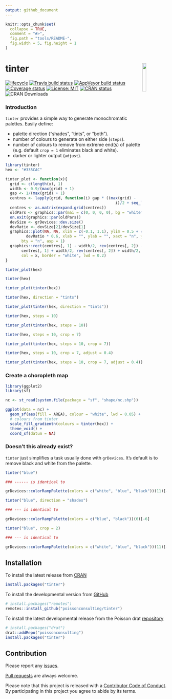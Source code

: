 ```yaml
---
output: github_document
---
```


<!-- README.md is generated from README.Rmd. Please edit that file -->

```r
knitr::opts_chunk$set(
  collapse = TRUE,
  comment = "#>",
  fig.path = "tools/README-",
  fig.width = 5, fig.height = 1
)
```


# tinter <img src="https://raw.githubusercontent.com/poissonconsulting/tinter/master/docs/logo.png"  align="right" width='15%'/>


[![lifecycle](https://img.shields.io/badge/lifecycle-maturing-blue.svg)](https://www.tidyverse.org/lifecycle/#maturing)
[![Travis build status](https://travis-ci.org/poissonconsulting/tinter.svg?branch=master)](https://travis-ci.org/poissonconsulting/tinter)
 [![AppVeyor build status](https://ci.appveyor.com/api/projects/status/github/sebdalgarno/tinter?branch=master&svg=true)](https://ci.appveyor.com/project/sebdalgarno/tinter)
 [![Coverage status](https://codecov.io/gh/poissonconsulting/tinter/branch/master/graph/badge.svg)](https://codecov.io/github/poissonconsulting/tinter?branch=master)
[![License: MIT](https://img.shields.io/badge/License-MIT-green.svg)](https://opensource.org/licenses/MIT)
[![CRAN status](https://www.r-pkg.org/badges/version/tinter)](https://cran.r-project.org/package=tinter)
![CRAN Downloads](http://cranlogs.r-pkg.org/badges/grand-total/tinter)

### Introduction  
`tinter` provides a simple way to generate monochromatic palettes. Easily define: 

+ palette direction ("shades", "tints", or "both"). 
+ number of colours to generate on either side (`steps`). 
+ number of colours to remove from extreme end(s) of palette (e.g. default `crop = 1` eliminates black and white).
+ darker or lighter output (`adjust`).

```r
library(tinter)
hex <- "#335CAC"

```

```r
tinter_plot <- function(x){
  grid <- c(length(x), 1)
  width <- 0.9/(max(grid) + 1)
  gap <- 1/(max(grid) + 1)
  centres <- lapply(grid, function(i) gap * ((max(grid) -
                                                i)/2 + seq_len(i)))
  centres <- as.matrix(expand.grid(centres))
  oldPars <- graphics::par(mai = c(0, 0, 0, 0), bg = "white")
  on.exit(graphics::par(oldPars))
  devSize <- grDevices::dev.size()
  devRatio <- devSize[2]/devSize[1]
  graphics::plot(NA, NA, xlim = c(-0.1, 1.1), ylim = 0.5 + c(-1, 1) *
         devRatio * 0.6, xlab = "", ylab = "", xaxt = "n", yaxt = "n",
       bty = "n", asp = 1)
  graphics::rect(centres[, 1] - width/2, rev(centres[, 2]) - width/2,
       centres[, 1] + width/2, rev(centres[, 2]) + width/2,
       col = x, border = "white", lwd = 0.2)
}

tinter_plot(hex)
```

```r
tinter(hex)
```

```r
tinter_plot(tinter(hex))
```

```r
tinter(hex, direction = "tints")
```

```r
tinter_plot(tinter(hex, direction = "tints"))

```

```r
tinter(hex, steps = 10)
```

```r
tinter_plot(tinter(hex, steps = 10))
```

```r
tinter(hex, steps = 10, crop = 7)
```

```r
tinter_plot(tinter(hex, steps = 10, crop = 7))
```
 
```r
tinter(hex, steps = 10, crop = 7, adjust = 0.4)
```

```r
tinter_plot(tinter(hex, steps = 10, crop = 7, adjust = 0.4))
```

### Create a choropleth map

```r
library(ggplot2)
library(sf)

nc <- st_read(system.file(package = "sf", "shape/nc.shp"))

ggplot(data = nc) +
  geom_sf(aes(fill = AREA), colour = "white", lwd = 0.05) +
  # colours from tinter
  scale_fill_gradientn(colours = tinter(hex)) +
  theme_void() +
  coord_sf(datum = NA)
```

### Doesn't this already exist?
`tinter` just simplifies a task usually done with `grDevices`.  It's default is to remove black and white from the palette.  

```r
tinter("blue")

### ------ is identical to

grDevices::colorRampPalette(colors = c("white", "blue", "black"))(11)[-(c(1, 11))]
```

```r
tinter("blue", direction = "shades")

### --- is identical to

grDevices::colorRampPalette(colors = c("blue", "black"))(6)[-6]
```


```r
tinter("blue", crop = 2)

### --- is identical to

grDevices::colorRampPalette(colors = c("white", "blue", "black"))(11)[-(c(1:2, 10:11))]
```

## Installation

To install the latest release from [CRAN](https://cran.r-project.org)
```r
install.packages("tinter")
```

To install the developmental version from [GitHub](https://github.com/poissonconsulting/tinter)
```r
# install.packages("remotes")
remotes::install_github("poissonconsulting/tinter")
```

To install the latest developmental release from the Poisson drat [repository](https://github.com/poissonconsulting/drat)
```r
# install.packages("drat")
drat::addRepo("poissonconsulting")
install.packages("tinter")
```

## Contribution

Please report any [issues](https://github.com/poissonconsulting/tinter/issues).

[Pull requests](https://github.com/poissonconsulting/tinter/pulls) are always welcome.

Please note that this project is released with a [Contributor Code of Conduct](CONDUCT.md). 
By participating in this project you agree to abide by its terms.
